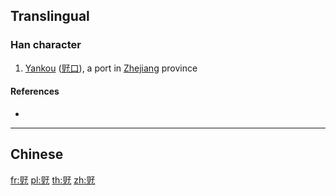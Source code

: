 {{character info/new}}
{{also|覎}}
==Translingual==

===Han character===
{{Han char|rn=147|rad=见|as=03|sn=7|four=|canj=BUND,XBUND}}
# [[Yankou]] ([[觃口]]), a port in [[Zhejiang]] province

====References====
* {{Han ref|kx=1139.051|hdz=63664.140|uh=89C3|ud=35267}}

----

==Chinese==
{{zh-see|覎}}

[[fr:觃]]
[[pl:觃]]
[[th:觃]]
[[zh:觃]]